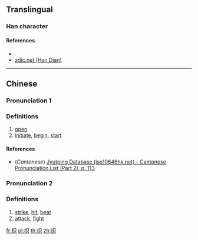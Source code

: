 ==Translingual==

===Han character===
{{Han char|rn=64|rad=手|as=05|sn=8|four=|canj=QRC|ids=⿰扌只}}

====References====
* {{Han ref|kx=0422.140|dkj=11904|dj=0770.120|hdz=31852.040|uh=62A7|ud=25255}}
* [http://www.zdic.net/z/1a/js/62A7.htm zdic.net (Han Dian)]

----

==Chinese==
{{zh-forms}}

===Pronunciation 1===
{{zh-pron
|m=zhǐ
|c=zi2
|mc=y
|oc=y
|ma=
|cat=v
}}

===Definitions===
# [[open]]
# [[initiate]], [[begin]], [[start]]

====References====
* (''Cantonese'') [http://www.iso10646hk.net/jp/document/download.jsp Jyutping Database (iso10646hk.net) - Cantonese Pronunciation List (Part 2), p. 113]

===Pronunciation 2===
{{zh-pron
|m=zhǎi
|c=
|ma=
|cat=v
}}

===Definitions===
# [[strike]], [[hit]], [[beat]]
# [[attack]], [[fight]]

[[fr:抧]]
[[pl:抧]]
[[th:抧]]
[[zh:抧]]